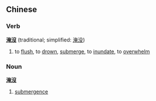 ==Chinese==
===Verb===
'''[[淹]][[沒]]''' (traditional; simplified: [[淹没]])

# to [[flush]], to [[drown]], [[submerge]], to [[inundate]], to [[overwhelm]]

===Noun===
'''[[淹]][[沒]]'''

# [[submergence]]